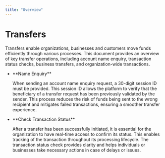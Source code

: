 ```yaml
---
title: "Overview"
---
```


# Transfers

Transfers enable organizations, businesses and customers move funds efficiently through various processes. This document provides an overview of key transfer operations, including account name enquiry, transaction status checks, business transfers, and organization-wide transactions.

<ul>
<li>
**Name Enquiry**

When sending an account name enquiry request, a 30-digit session ID must be provided. This session ID allows the platform to verify that the beneficiary of a transfer request has been previously validated by the sender. This process reduces the risk of funds being sent to the wrong recipient and mitigates failed transactions, ensuring a smoother transfer experience.

</li>
<li>
**Check Transaction Status**

After a transfer has been successfully initiated, it is essential for the organization to have real-time access to confirm its status. This enables tracking of the transaction throughout its processing lifecycle. The transaction status check provides clarity and helps individuals or businesses take necessary actions in case of delays or issues.

</li>
</ul>
